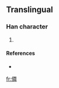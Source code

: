 ==Translingual==

===Han character===
{{Han char|rn=9|rad=人|as=13|sn=15|four=|canj=人一田手 (OMWQ)}}

# {{defn|Han|sort=人13}}

====References====
* {{Han ref|kx=0118.051|hdz=80008.220|uh=50F2|ud=20722}}

[[fr:僲]]